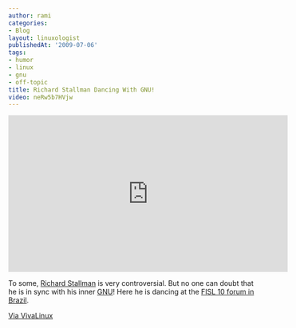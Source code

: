 ```yaml
---
author: rami
categories:
- Blog
layout: linuxologist
publishedAt: '2009-07-06'
tags:
- humor
- linux
- gnu
- off-topic
title: Richard Stallman Dancing With GNU!
video: neRw5b7HVjw
---
```


<iframe width="560" height="315" src="https://www.youtube.com/embed/neRw5b7HVjw" frameborder="0" allowfullscreen></iframe>

To some, [Richard Stallman](http://en.wikipedia.org/wiki/Richard_Stallman) is very controversial. But no one can doubt that he is in sync with his inner [GNU](http://en.wikipedia.org/wiki/GNU)! Here he is dancing at the [FISL 10 forum in Brazil](http://www.fisl.org.br/10/www/).

[Via VivaLinux](http://www.vivalinux.com.ar/)